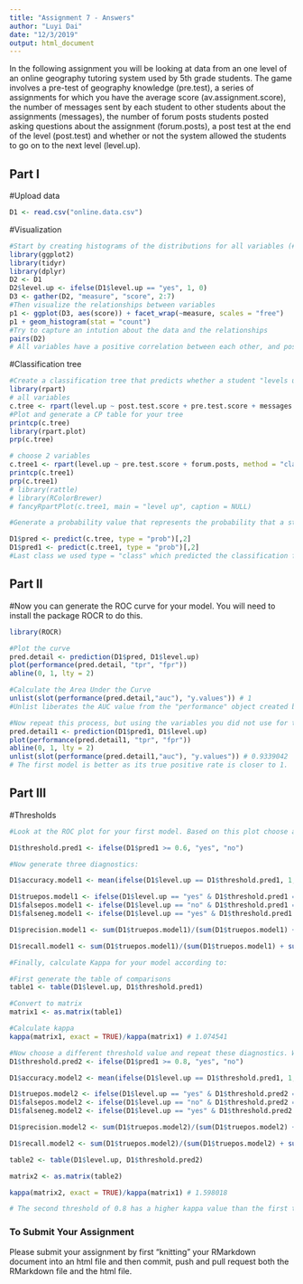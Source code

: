 ```yaml
---
title: "Assignment 7 - Answers"
author: "Luyi Dai"
date: "12/3/2019"
output: html_document
---
```


In the following assignment you will be looking at data from an one level of an online geography tutoring system used by 5th grade students. The game involves a pre-test of geography knowledge (pre.test), a series of assignments for which you have the average score (av.assignment.score),  the number of messages sent by each student to other students about the assignments (messages), the number of forum posts students posted asking questions about the assignment (forum.posts), a post test at the end of the level (post.test) and whether or not the system allowed the students to go on to the next level (level.up).  

## Part I

#Upload data
```r
D1 <- read.csv("online.data.csv")
```

#Visualization 
```r
#Start by creating histograms of the distributions for all variables (#HINT: look up "facet" in the ggplot documentation)
library(ggplot2)
library(tidyr)
library(dplyr)
D2 <- D1
D2$level.up <- ifelse(D1$level.up == "yes", 1, 0)
D3 <- gather(D2, "measure", "score", 2:7)
#Then visualize the relationships between variables
p1 <- ggplot(D3, aes(score)) + facet_wrap(~measure, scales = "free")
p1 + geom_histogram(stat = "count")
#Try to capture an intution about the data and the relationships
pairs(D2)
# All variables have a positive correlation between each other, and post.test.score and messages have a strong correlation.
```


#Classification tree
```r
#Create a classification tree that predicts whether a student "levels up" in the online course using three variables of your choice (As we did last time, set all controls to their minimums)
library(rpart)
# all variables
c.tree <- rpart(level.up ~ post.test.score + pre.test.score + messages + forum.posts + av.assignment.score, method = "class", data = D1, control=rpart.control(minsplit=1, minbucket=1, cp=0.001)) # only use av.assignment.score and post.test.score
#Plot and generate a CP table for your tree 
printcp(c.tree)
library(rpart.plot)
prp(c.tree)

# choose 2 variables
c.tree1 <- rpart(level.up ~ pre.test.score + forum.posts, method = "class", data = D1, control=rpart.control(minsplit=1, minbucket=1, cp=0.001))
printcp(c.tree1)
prp(c.tree1)
# library(rattle)
# library(RColorBrewer)
# fancyRpartPlot(c.tree1, main = "level up", caption = NULL)

#Generate a probability value that represents the probability that a student levels up based your classification tree 

D1$pred <- predict(c.tree, type = "prob")[,2]
D1$pred1 <- predict(c.tree1, type = "prob")[,2]
#Last class we used type = "class" which predicted the classification for us, this time we are using type = "prob" to see the probability that our classififcation is based on.
```
## Part II
#Now you can generate the ROC curve for your model. You will need to install the package ROCR to do this.
```r
library(ROCR)

#Plot the curve
pred.detail <- prediction(D1$pred, D1$level.up) 
plot(performance(pred.detail, "tpr", "fpr"))
abline(0, 1, lty = 2)

#Calculate the Area Under the Curve
unlist(slot(performance(pred.detail,"auc"), "y.values")) # 1
#Unlist liberates the AUC value from the "performance" object created by ROCR

#Now repeat this process, but using the variables you did not use for the previous model and compare the plots & results of your two models. Which one do you think was the better model? Why?
pred.detail1 <- prediction(D1$pred1, D1$level.up) 
plot(performance(pred.detail1, "tpr", "fpr"))
abline(0, 1, lty = 2)
unlist(slot(performance(pred.detail1,"auc"), "y.values")) # 0.9339042
# The first model is better as its true positive rate is closer to 1.  
```
## Part III
#Thresholds
```r
#Look at the ROC plot for your first model. Based on this plot choose a probability threshold that balances capturing the most correct predictions against false positives. Then generate a new variable in your data set that classifies each student according to your chosen threshold.

D1$threshold.pred1 <- ifelse(D1$pred1 >= 0.6, "yes", "no")

#Now generate three diagnostics:

D1$accuracy.model1 <- mean(ifelse(D1$level.up == D1$threshold.pred1, 1, 0))

D1$truepos.model1 <- ifelse(D1$level.up == "yes" & D1$threshold.pred1 == "yes", 1, 0)
D1$falsepos.model1 <- ifelse(D1$level.up == "no" & D1$threshold.pred1 == "yes", 1, 0)
D1$falseneg.model1 <- ifelse(D1$level.up == "yes" & D1$threshold.pred1 == "no", 1, 0)

D1$precision.model1 <- sum(D1$truepos.model1)/(sum(D1$truepos.model1) + sum(D1$falsepos.model1))

D1$recall.model1 <- sum(D1$truepos.model1)/(sum(D1$truepos.model1) + sum(D1$falseneg.model1))

#Finally, calculate Kappa for your model according to:

#First generate the table of comparisons
table1 <- table(D1$level.up, D1$threshold.pred1)

#Convert to matrix
matrix1 <- as.matrix(table1)

#Calculate kappa
kappa(matrix1, exact = TRUE)/kappa(matrix1) # 1.074541

#Now choose a different threshold value and repeat these diagnostics. What conclusions can you draw about your two thresholds?
D1$threshold.pred2 <- ifelse(D1$pred1 >= 0.8, "yes", "no")

D1$accuracy.model2 <- mean(ifelse(D1$level.up == D1$threshold.pred1, 1, 0))

D1$truepos.model2 <- ifelse(D1$level.up == "yes" & D1$threshold.pred2 == "yes", 1, 0)
D1$falsepos.model2 <- ifelse(D1$level.up == "no" & D1$threshold.pred2 == "yes", 1,0)
D1$falseneg.model2 <- ifelse(D1$level.up == "yes" & D1$threshold.pred2 == "no", 1,0)

D1$precision.model2 <- sum(D1$truepos.model2)/(sum(D1$truepos.model2) + sum(D1$falsepos.model2))

D1$recall.model2 <- sum(D1$truepos.model2)/(sum(D1$truepos.model2) + sum(D1$falseneg.model2))

table2 <- table(D1$level.up, D1$threshold.pred2)

matrix2 <- as.matrix(table2)

kappa(matrix2, exact = TRUE)/kappa(matrix1) # 1.598018

# The second threshold of 0.8 has a higher kappa value than the first threshold of 0.6. It indicateds that the model with 0.8 threshold will have a better accuracy of predication.
```

### To Submit Your Assignment

Please submit your assignment by first "knitting" your RMarkdown document into an html file and then commit, push and pull request both the RMarkdown file and the html file.

